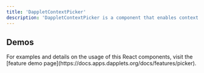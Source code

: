 ```yaml
---
title: 'DappletContextPicker'
description: 'DappletContextPicker is a component that enables context picking mode, provides latches for specific contexts, and onClick callback functions.'
---
```


## Demos

<Tip>
  For examples and details on the usage of this React components, visit the [feature demo page](https://docs.apps.dapplets.org/docs/features/picker).
</Tip>

##